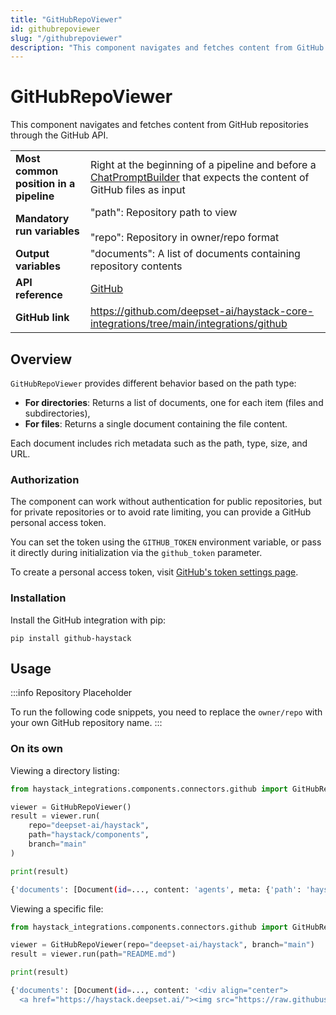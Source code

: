 ```yaml
---
title: "GitHubRepoViewer"
id: githubrepoviewer
slug: "/githubrepoviewer"
description: "This component navigates and fetches content from GitHub repositories through the GitHub API."
---
```


# GitHubRepoViewer

This component navigates and fetches content from GitHub repositories through the GitHub API.

|  |  |
| --- | --- |
| **Most common position in a pipeline** | Right at the beginning of a pipeline and before a [ChatPromptBuilder](../builders/chatpromptbuilder.mdx) that expects the content of GitHub files as input |
| **Mandatory run variables** | "path": Repository path to view  <br /> <br />"repo": Repository in owner/repo format |
| **Output variables** | "documents": A list of documents containing repository contents |
| **API reference** | [GitHub](/reference/integrations-github) |
| **GitHub link** | https://github.com/deepset-ai/haystack-core-integrations/tree/main/integrations/github |

## Overview

`GitHubRepoViewer` provides different behavior based on the path type:

- **For directories**: Returns a list of documents, one for each item (files and subdirectories),
- **For files**: Returns a single document containing the file content.

Each document includes rich metadata such as the path, type, size, and URL.

### Authorization

The component can work without authentication for public repositories, but for private repositories or to avoid rate limiting, you can provide a GitHub personal access token.

You can set the token using the `GITHUB_TOKEN` environment variable, or pass it directly during initialization via the `github_token` parameter.

To create a personal access token, visit [GitHub's token settings page](https://github.com/settings/tokens).

### Installation

Install the GitHub integration with pip:

```shell
pip install github-haystack
```

## Usage

:::info
Repository Placeholder

To run the following code snippets, you need to replace the `owner/repo` with your own GitHub repository name.
:::

### On its own

Viewing a directory listing:

```python
from haystack_integrations.components.connectors.github import GitHubRepoViewer

viewer = GitHubRepoViewer()
result = viewer.run(
    repo="deepset-ai/haystack",
    path="haystack/components",
    branch="main"
)

print(result)
```

```bash
{'documents': [Document(id=..., content: 'agents', meta: {'path': 'haystack/components/agents', 'type': 'dir', 'size': 0, 'url': 'https://github.com/deepset-ai/haystack/tree/main/haystack/components/agents'}), ...]}
```

Viewing a specific file:

```python
from haystack_integrations.components.connectors.github import GitHubRepoViewer

viewer = GitHubRepoViewer(repo="deepset-ai/haystack", branch="main")
result = viewer.run(path="README.md")

print(result)
```

```bash
{'documents': [Document(id=..., content: '<div align="center">
  <a href="https://haystack.deepset.ai/"><img src="https://raw.githubuserconten...', meta: {'path': 'README.md', 'type': 'file_content', 'size': 11979, 'url': 'https://github.com/deepset-ai/haystack/blob/main/README.md'})]}
```

